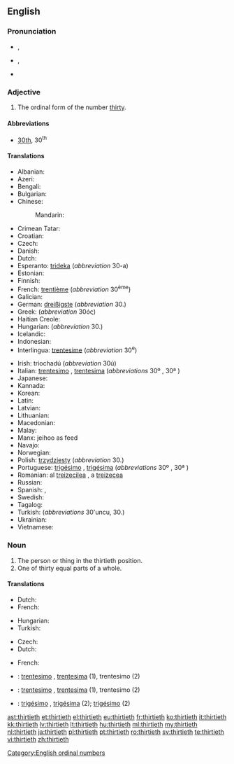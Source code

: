 ==English==

===Pronunciation===
* {{a|RP}} {{IPA|/ˈθɜːtiəθ/}}, {{X-SAMPA|/"T3:ti@T/}}
* {{a|GenAm}} {{IPA|/ˈθɝtiəθ/}}, {{X-SAMPA|/"T3`ti@T/}}
* {{hyphenation|thir|ti|eth}}

===Adjective===
{{en-adj|-}}

# The ordinal form of the number [[thirty]].

====Abbreviations====
* [[30th]], 30<sup>th</sup>

====Translations====
{{trans-top|the ordinal form of the number thirty}}
* Albanian: {{t|sq|tridhjetë}}
* Azeri: {{t|az|otuzuncu}}
* Bengali: {{t|bn|ত্রিংশত্তম|tr=trinśattama|sc=Beng}}
* Bulgarian: {{t|bg|тридесети|tr=trideseti|sc=Beng}}
* Chinese:
*: Mandarin: {{t|zh|第三十|tr=dì sānshí|sc=Hani}}
* Crimean Tatar: {{tø|crh|otuzıncı}}
* Croatian: {{t|hr|trideseti}}
* Czech: {{t|cs|třicátý|m}}
* Danish: {{t|da|tredivte}}
* Dutch: {{t|nl|dertigste}}
* Esperanto: [[trideka]] (''abbreviation'' 30-a)
* Estonian: {{t|et|kolmekümnes}}
* Finnish: {{t-|fi|kolmaskymmenes}}
* French: [[trentième]] (''abbreviation'' 30<sup>ème</sup>)
* Galician: {{t|gl|trixésimo}}
* German: [[dreißigste]] (''abbreviation'' 30.)
* Greek: {{t|el|τριακοστός|tr=triakostós}} (''abbreviation'' 30ός)
* Haitian Creole: {{tø|ht|trèzyèm}}
* Hungarian: {{t+|hu|harmincadik}} (''abbreviation'' 30.)
* Icelandic: {{t|is|þrítugasta|sc=Jpan}}
* Indonesian: {{t|id|ketigapuluh}}
* Interlingua: [[trentesime]] (''abbreviation'' 30<sup>e</sup>)
{{trans-mid}}
* Irish: triochadú (''abbreviation'' 30ú)
* Italian: [[trentesimo]] {{m}}, [[trentesima]] {{f}} (''abbreviations'' 30º {{m}}, 30ª {{f}})
* Japanese: {{t|ja|第三十|tr=dai san jū|sc=Jpan}}
* Kannada: {{t|kn|ಮೂವತ್ತನೆಯ|tr=mūvattaneya|sc=Knda}}
* Korean: {{t|ko|서른째|tr=seoreunjjae|sc=Kore}}
* Latin: {{t|la|tricesimus}}
* Latvian: {{t|lv|trīsdesmitais}}
* Lithuanian: {{t|lt|trisdešimtas}}
* Macedonian: {{t|mk|триесеттиот|tr=triesettiot|sc=Cyrl}}
* Malay: {{t|ms|ketiga puluh}}
* Manx: jeihoo as feed
* Navajo: {{tø|nv|tádiin góneʼ}}
* Norwegian: {{t|no|trettiende}}
* Polish: [[trzydziesty]] (''abbreviation'' 30.)
* Portuguese: [[trigésimo]] {{m}}, [[trigésima]] {{f}} (''abbreviations'' 30º {{m}}, 30ª {{f}})
* Romanian: al [[treizecilea]] {{m}}, a [[treizecea]] {{f}}
* Russian: {{t|ru|тридцатый|sc=Cyrl|tr=tridcátyj}}
* Spanish: {{t-|es|trigésimo|m}}, {{t-|es|trigésima|f}}
* Swedish: {{t|sv|trettionde}}
* Tagalog: {{t|tl|ikalabintatlo|sc=Cyrl}}
* Turkish: {{t|tr|otuzuncu}} (''abbreviations'' 30'uncu, 30.)
* Ukrainian: {{t|uk|тридцятий|tr=trydtsyatyy̆|sc=Cyrl}}
* Vietnamese: {{t|vi|thứ ba mươi}}
{{trans-bottom}}

===Noun===
{{en-noun}}

# The person or thing in the thirtieth position.
# One of thirty equal parts of a whole.

====Translations====
{{trans-top|the person or thing in the thirtieth position}}
* Dutch: {{t|nl|dertigste}}
* French: {{t+|fr|trentième}} {{m|f}}
{{trans-mid}}
* Hungarian: {{t+|hu|harmincadik}}
* Turkish: {{t|tr|otuzuncu}}
{{trans-bottom}}

{{trans-top|one of thirty equal parts of a whole}}
* Czech: {{t|cs|třicetina|f}}
* Dutch: {{t|nl|dertigste|n}}
{{trans-mid}}
* French: {{t+|fr|trentième}} {{m|f}}
{{trans-bottom}}

{{checktrans-top}}
* {{ttbc|ia}}: [[trentesimo]] {{m}}, [[trentesima]] {{f}} (1), trentesimo (2)
{{trans-mid}}
* {{ttbc|it}}: [[trentesimo]] {{m}}, [[trentesima]] {{f}} (1), trentesimo {{m}} (2)
* {{ttbc|pt}}: [[trigésimo]] {{m}}, [[trigésima]] {{f}} (2); [[trigésimo]] {{m}} (2)
{{trans-bottom}}

[[Category:English ordinal numbers]]

[[ast:thirtieth]]
[[et:thirtieth]]
[[el:thirtieth]]
[[eu:thirtieth]]
[[fr:thirtieth]]
[[ko:thirtieth]]
[[it:thirtieth]]
[[kk:thirtieth]]
[[lv:thirtieth]]
[[lt:thirtieth]]
[[hu:thirtieth]]
[[ml:thirtieth]]
[[my:thirtieth]]
[[nl:thirtieth]]
[[ja:thirtieth]]
[[pl:thirtieth]]
[[pt:thirtieth]]
[[ro:thirtieth]]
[[sv:thirtieth]]
[[te:thirtieth]]
[[vi:thirtieth]]
[[zh:thirtieth]]
